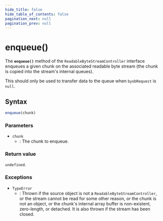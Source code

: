 ```yaml
---
hide_title: false
hide_table_of_contents: false
pagination_next: null
pagination_prev: null
---
```


# enqueue()

The **`enqueue()`** method of the `ReadableByteStreamController` interface enqueues a given chunk on the associated readable byte stream (the chunk is copied into the stream's internal queues).

This should only be used to transfer data to the queue when `byobRequest` is `null`.

## Syntax

```js
enqueue(chunk)
```

### Parameters

- `chunk`
  - : The chunk to enqueue.

### Return value

`undefined`.

### Exceptions

- `TypeError`
  - : Thrown if the source object is not a `ReadableByteStreamController`, or the stream cannot be read for some other reason, or the chunk is not an object, or the chunk's internal array buffer is non-existent, zero-length, or detached.
    It is also thrown if the stream has been closed.
